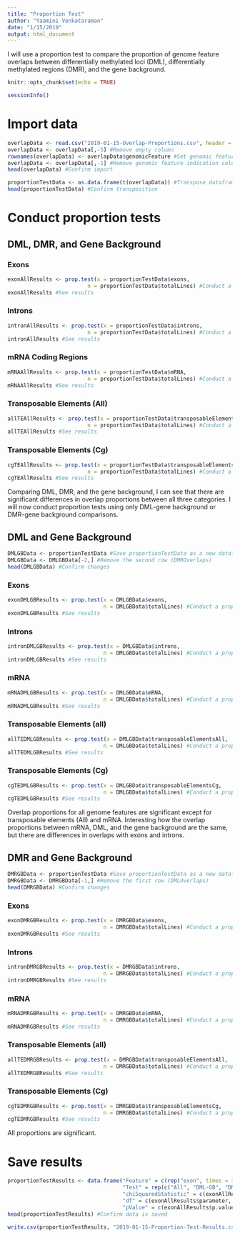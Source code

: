 ```yaml
---
title: "Proportion Test"
author: "Yaamini Venkataraman"
date: "1/15/2019"
output: html_document
---
```


I will use a proportion test to compare the proportion of genome feature overlaps between differentially methylated loci (DML), differentially methylated regions (DMR), and the gene background.

```r
knitr::opts_chunk$set(echo = TRUE)
```

```r
sessionInfo()
```

# Import data

```r
overlapData <- read.csv("2019-01-15-Overlap-Proportions.csv", header = TRUE)
overlapData <- overlapData[,-5] #Remove empty column
rownames(overlapData) <- overlapData$genomicFeature #Set genomic feature indication and rownames
overlapData <- overlapData[,-1] #Remove genomic feature indication column
head(overlapData) #Confirm import
```

```r
proportionTestData <- as.data.frame(t(overlapData)) #Transpose dataframe
head(proportionTestData) #Confirm transposition
```

# Conduct proportion tests

## DML, DMR, and Gene Background

### Exons

```r
exonAllResults <- prop.test(x = proportionTestData$exons, 
                         n = proportionTestData$totalLines) #Conduct a proportion test to compare the overlap proportions of DML (1), DMR (2), and the gene background (3) with exons.
exonAllResults #See results
```

### Introns

```r
intronAllResults <- prop.test(x = proportionTestData$introns, 
                         n = proportionTestData$totalLines) #Conduct a proportion test to compare the overlap proportions of DML (1), DMR (2), and the gene background (3) with introns
intronAllResults #See results
```

### mRNA Coding Regions

```r
mRNAAllResults <- prop.test(x = proportionTestData$mRNA, 
                         n = proportionTestData$totalLines) #Conduct a proportion test to compare the overlap proportions of DML (1), DMR (2), and the gene background (3) with mRNA
mRNAAllResults #See results
```

### Transposable Elements (All)

```r
allTEAllResults <- prop.test(x = proportionTestData$transposableElementsAll, 
                         n = proportionTestData$totalLines) #Conduct a proportion test to compare the overlap proportions of DML (1), DMR (2), and the gene background (3) with transposable elements derived using all species in the database.
allTEAllResults #See results
```

### Transposable Elements (Cg)

```r
cgTEAllResults <- prop.test(x = proportionTestData$transposableElementsCg, 
                         n = proportionTestData$totalLines) #Conduct a proportion test to compare the overlap proportions of DML (1), DMR (2), and the gene background (3) with transposable elements derived using only C. gigas information.
cgTEAllResults #See results
```

Comparing DML, DMR, and the gene background, I can see that there are significant differences in overlap proportions between all three categories. I will now conduct proportion tests using only DML-gene background or DMR-gene background comparisons.

## DML and Gene Background

```r
DMLGBData <- proportionTestData #Save proportionTestData as a new dataframe
DMLGBData <- DMLGBData[-2,] #Remove the second row (DMROverlaps)
head(DMLGBData) #Confirm changes
```

### Exons

```r
exonDMLGBResults <- prop.test(x = DMLGBData$exons, 
                              n = DMLGBData$totalLines) #Conduct a proportion test to compare the overlap proportions of DML (1) and the gene background (2) with exons.
exonDMLGBResults #See results
```

### Introns

```r
intronDMLGBResults <- prop.test(x = DMLGBData$introns, 
                              n = DMLGBData$totalLines) #Conduct a proportion test to compare the overlap proportions of DML (1) and the gene background (2) with introns
intronDMLGBResults #See results
```

### mRNA

```r
mRNADMLGBResults <- prop.test(x = DMLGBData$mRNA, 
                              n = DMLGBData$totalLines) #Conduct a proportion test to compare the overlap proportions of DML (1) and the gene background (2) with mRNA coding regions.
mRNADMLGBResults #See results
```

### Transposable Elements (all)

```r
allTEDMLGBResults <- prop.test(x = DMLGBData$transposableElementsAll, 
                              n = DMLGBData$totalLines) #Conduct a proportion test to compare the overlap proportions of DML (1) and the gene background (2) with transposable elements derived using all species in the database.
allTEDMLGBResults #See results
```

### Transposable Elements (Cg)

```r
cgTEDMLGBResults <- prop.test(x = DMLGBData$transposableElementsCg, 
                              n = DMLGBData$totalLines) #Conduct a proportion test to compare the overlap proportions of DML (1) and the gene background (2) with transposable elements using only C. gigas information.
cgTEDMLGBResults #See results
```

Overlap proportions for all genome features are significant except for transposable elements (All) and mRNA. Interesting how the overlap proportions between mRNA, DML, and the gene background are the same, but there are differences in overlaps with exons and introns. 

## DMR and Gene Background

```r
DMRGBData <- proportionTestData #Save proportionTestData as a new dataframe
DMRGBData <- DMRGBData[-1,] #Remove the first row (DMLOverlaps)
head(DMRGBData) #Confirm changes
```

### Exons

```r
exonDMRGBResults <- prop.test(x = DMRGBData$exons, 
                              n = DMRGBData$totalLines) #Conduct a proportion test to compare the overlap proportions of DMR (1) and the gene background (2) with exons.
exonDMRGBResults #See results
```

### Introns

```r
intronDMRGBResults <- prop.test(x = DMRGBData$introns, 
                              n = DMRGBData$totalLines) #Conduct a proportion test to compare the overlap proportions of DMR (1) and the gene background (2) with introns
intronDMRGBResults #See results
```

### mRNA

```r
mRNADMRGBResults <- prop.test(x = DMRGBData$mRNA, 
                              n = DMRGBData$totalLines) #Conduct a proportion test to compare the overlap proportions of DMR (1) and the gene background (2) with mRNA coding regions.
mRNADMRGBResults #See results
```

### Transposable Elements (all)

```r
allTEDMRGBResults <- prop.test(x = DMRGBData$transposableElementsAll, 
                              n = DMRGBData$totalLines) #Conduct a proportion test to compare the overlap proportions of DMR (1) and the gene background (2) with transposable elements derived using all species in the database.
allTEDMRGBResults #See results
```

### Transposable Elements (Cg)

```r
cgTEDMRGBResults <- prop.test(x = DMRGBData$transposableElementsCg, 
                              n = DMRGBData$totalLines) #Conduct a proportion test to compare the overlap proportions of DMR (1) and the gene background (2) with transposable elements using only C. gigas information.
cgTEDMRGBResults #See results
```

All proportions are significant.

# Save results

```r
proportionTestResults <- data.frame("Feature" = c(rep("exon", times = 3), rep("intron", times = 3), rep("mRNA", times = 3), rep("transposableElementsAll", times = 3), rep("transposableElementsCg", times = 3)),
                                    "Test" = rep(c("All", "DML-GB", "DMR-GB"), times = 5),
                                    "chiSquaredStatistic" = c(exonAllResults$statistic, exonDMLGBResults$statistic, exonDMRGBResults$statistic, intronAllResults$statistic, intronDMLGBResults$statistic, intronDMRGBResults$statistic, mRNAAllResults$statistic, mRNADMLGBResults$statistic, mRNADMRGBResults$statistic, allTEAllResults$statistic, allTEDMLGBResults$statistic, allTEDMRGBResults$statistic, cgTEAllResults$statistic, cgTEDMLGBResults$statistic, cgTEDMRGBResults$statistic),
                                    "df" = c(exonAllResults$parameter, exonDMLGBResults$parameter, exonDMRGBResults$parameter, intronAllResults$parameter, intronDMLGBResults$parameter, intronDMRGBResults$parameter, mRNAAllResults$parameter, mRNADMLGBResults$parameter, mRNADMRGBResults$parameter, allTEAllResults$parameter, allTEDMLGBResults$parameter, allTEDMRGBResults$parameter, cgTEAllResults$parameter, cgTEDMLGBResults$parameter, cgTEDMRGBResults$parameter),
                                    "pValue" = c(exonAllResults$p.value, exonDMLGBResults$p.value, exonDMRGBResults$p.value, intronAllResults$p.value, intronDMLGBResults$p.value, intronDMRGBResults$p.value, mRNAAllResults$p.value, mRNADMLGBResults$p.value, mRNADMRGBResults$p.value, allTEAllResults$p.value, allTEDMLGBResults$p.value, allTEDMRGBResults$p.value, cgTEAllResults$p.value, cgTEDMLGBResults$p.value, cgTEDMRGBResults$p.value)) #Save all proportion test results in a new dataframe. Feature refers to the genomic feature for which overlap proportions were tested. Test refers to DML, DMR, and gene background comparisons (All), just DML and gene background (DML-GB), or just DMR and gene background (DMR-GB). chiSquaredStatistic, df, and pValue are all taken from the corresponding prop.test results.
head(proportionTestResults) #Confirm data is saved
```

```r
write.csv(proportionTestResults, "2019-01-15-Proportion-Test-Results.csv", col.names = TRUE) #Save proportionTestResults as a .csv
```